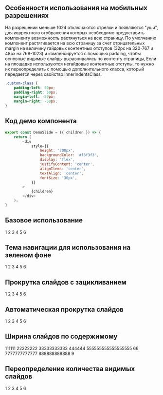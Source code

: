 
## Особенности использования на мобильных разрешениях
На разрешении меньше 1024 отключаются стрелки и появляются "уши",
для корректного отображения которых необходимо предоставить компоненту возможность растянуться на всю страницу.
По умолчанию компонент растягивается на всю страницу за счет отрицательных margin на величину гайдовых контентных отступов (32px на 320-767 и 48px на 768-1023)
и компенсируется с помощью padding, чтобы основные видимые слайды выравнивались по контенту страницы,
Если на площадке используются негайдовые контентные отступы, то нужно их переопределить с помощью дополнительного класса,
который передается через свойство innerIndentsClass.
``` css
.custom-class {
    padding-left: 50px;
    padding-right: 50px;
    margin-left: -50px;
    margin-right: -50px;
}
```

## Код демо компонента
``` javascript
export const DemoSlide = ({ children }) => {
    return (
        <div
            style={{
                height: '200px',
                backgroundColor: '#f3f3f3',
                display: 'flex',
                justifyContent: 'center',
                alignItems: 'center',
                textAlign: 'center',
                fontSize: '30px',
            }}
        >
            {children}
        </div>
    );
}
```

## Базовое использование

<Playground style={blockStyle}>
    <ContentArea>
        <Carousel>
            <DemoSlide>1</DemoSlide>
            <DemoSlide>2</DemoSlide>
            <DemoSlide>3</DemoSlide>
            <DemoSlide>4</DemoSlide>
            <DemoSlide>5</DemoSlide>
            <DemoSlide>6</DemoSlide>
        </Carousel>
    </ContentArea>
</Playground>

## Тема навигации для использования на зеленом фоне

<Playground style={blockStyle}>
    <ContentArea outerBackgroundColor="green">
        <div style={blockStyle}>
            <Carousel navTheme="green">
                <DemoSlide>1</DemoSlide>
                <DemoSlide>2</DemoSlide>
                <DemoSlide>3</DemoSlide>
                <DemoSlide>4</DemoSlide>
                <DemoSlide>5</DemoSlide>
                <DemoSlide>6</DemoSlide>
            </Carousel>
        </div>
    </ContentArea>
</Playground>

## Прокрутка слайдов с зацикливанием

<Playground style={blockStyle}>
    <ContentArea>
        <Carousel loop>
            <DemoSlide>1</DemoSlide>
            <DemoSlide>2</DemoSlide>
            <DemoSlide>3</DemoSlide>
            <DemoSlide>4</DemoSlide>
            <DemoSlide>5</DemoSlide>
            <DemoSlide>6</DemoSlide>
        </Carousel>
    </ContentArea>
</Playground>

## Автоматическая прокрутка слайдов

<Playground style={blockStyle}>
    <ContentArea>
        <Carousel loop autoPlay>
            <DemoSlide>1</DemoSlide>
            <DemoSlide>2</DemoSlide>
            <DemoSlide>3</DemoSlide>
            <DemoSlide>4</DemoSlide>
            <DemoSlide>5</DemoSlide>
            <DemoSlide>6</DemoSlide>
        </Carousel>
    </ContentArea>
</Playground>

## Ширина слайдов по содержимому

<Playground style={blockStyle}>
    <ContentArea>
        <Carousel slidesSettings={{
            0: { slidesPerView: 'auto', spaceBetween: 16 },
            768: { slidesPerView: 'auto', spaceBetween: 20 },
        }}>
            <DemoSlide>111111</DemoSlide>
            <DemoSlide>22222222</DemoSlide>
            <DemoSlide>33333333333</DemoSlide>
            <DemoSlide>444444</DemoSlide>
            <DemoSlide>555555555555555555</DemoSlide>
            <DemoSlide>66</DemoSlide>
            <DemoSlide>7777777777777</DemoSlide>
            <DemoSlide>888888888888</DemoSlide>
            <DemoSlide>9</DemoSlide>
        </Carousel>
    </ContentArea>
</Playground>

## Переопределение количества видимых слайдов

<Playground style={blockStyle}>
    <ContentArea>
        <Carousel slidesSettings={{
            0: { slidesPerView: 1, spaceBetween: 16 },
            768: { slidesPerView: 2, spaceBetween: 20 },
            1280: { slidesPerView: 5, spaceBetween: 20 }
        }}>
            <DemoSlide>1</DemoSlide>
            <DemoSlide>2</DemoSlide>
            <DemoSlide>3</DemoSlide>
            <DemoSlide>4</DemoSlide>
            <DemoSlide>5</DemoSlide>
            <DemoSlide>6</DemoSlide>
        </Carousel>
    </ContentArea>
</Playground>
